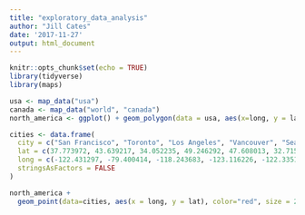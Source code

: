```yaml
---
title: "exploratory_data_analysis"
author: "Jill Cates"
date: '2017-11-27'
output: html_document
---
```


```r
knitr::opts_chunk$set(echo = TRUE)
library(tidyverse)
library(maps)
```

```r
usa <- map_data("usa")
canada <- map_data("world", "canada")
north_america <- ggplot() + geom_polygon(data = usa, aes(x=long, y = lat, group = group)) + geom_polygon(data = canada, aes(x=long, y = lat, group = group)) +theme_bw()
```

```r
cities <- data.frame(
  city = c("San Francisco", "Toronto", "Los Angeles", "Vancouver", "Seattle", "San Diego", "New York", "Washington DC", "Chicago"),
  lat = c(37.773972, 43.639217, 34.052235, 49.246292, 47.608013, 32.715736, 40.730610, 38.930176, 41.881832),
  long = c(-122.431297, -79.400414, -118.243683, -123.116226, -122.335167, -117.161087, -73.935242, -77.070503, -87.623177),
  stringsAsFactors = FALSE
)

north_america + 
  geom_point(data=cities, aes(x = long, y = lat), color="red", size = 2)
```


